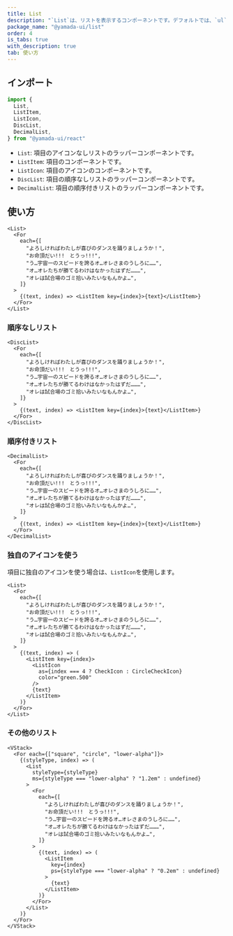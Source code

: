 ```yaml
---
title: List
description: "`List`は、リストを表示するコンポーネントです。デフォルトでは、`ul`要素をレンダリングします。"
package_name: "@yamada-ui/list"
order: 4
is_tabs: true
with_description: true
tab: 使い方
---
```


## インポート

```ts
import {
  List,
  ListItem,
  ListIcon,
  DiscList,
  DecimalList,
} from "@yamada-ui/react"
```

- `List`: 項目のアイコンなしリストのラッパーコンポーネントです。
- `ListItem`: 項目のコンポーネントです。
- `ListIcon`: 項目のアイコンのコンポーネントです。
- `DiscList`: 項目の順序なしリストのラッパーコンポーネントです。
- `DecimalList`: 項目の順序付きリストのラッパーコンポーネントです。

## 使い方

```tsx
<List>
  <For
    each={[
      "よろしければわたしが喜びのダンスを踊りましょうか！",
      "お命頂だい!!!　とうっ!!!",
      "う…宇宙一のスピードを誇るオ…オレさまのうしろに……",
      "オ…オレたちが勝てるわけはなかったはずだ………",
      "オレは試合場のゴミ拾いみたいなもんかよ…",
    ]}
  >
    {(text, index) => <ListItem key={index}>{text}</ListItem>}
  </For>
</List>
```

### 順序なしリスト

```tsx
<DiscList>
  <For
    each={[
      "よろしければわたしが喜びのダンスを踊りましょうか！",
      "お命頂だい!!!　とうっ!!!",
      "う…宇宙一のスピードを誇るオ…オレさまのうしろに……",
      "オ…オレたちが勝てるわけはなかったはずだ………",
      "オレは試合場のゴミ拾いみたいなもんかよ…",
    ]}
  >
    {(text, index) => <ListItem key={index}>{text}</ListItem>}
  </For>
</DiscList>
```

### 順序付きリスト

```tsx
<DecimalList>
  <For
    each={[
      "よろしければわたしが喜びのダンスを踊りましょうか！",
      "お命頂だい!!!　とうっ!!!",
      "う…宇宙一のスピードを誇るオ…オレさまのうしろに……",
      "オ…オレたちが勝てるわけはなかったはずだ………",
      "オレは試合場のゴミ拾いみたいなもんかよ…",
    ]}
  >
    {(text, index) => <ListItem key={index}>{text}</ListItem>}
  </For>
</DecimalList>
```

### 独自のアイコンを使う

項目に独自のアイコンを使う場合は、`ListIcon`を使用します。

```tsx
<List>
  <For
    each={[
      "よろしければわたしが喜びのダンスを踊りましょうか！",
      "お命頂だい!!!　とうっ!!!",
      "う…宇宙一のスピードを誇るオ…オレさまのうしろに……",
      "オ…オレたちが勝てるわけはなかったはずだ………",
      "オレは試合場のゴミ拾いみたいなもんかよ…",
    ]}
  >
    {(text, index) => (
      <ListItem key={index}>
        <ListIcon
          as={index === 4 ? CheckIcon : CircleCheckIcon}
          color="green.500"
        />
        {text}
      </ListItem>
    )}
  </For>
</List>
```

### その他のリスト

```tsx
<VStack>
  <For each={["square", "circle", "lower-alpha"]}>
    {(styleType, index) => (
      <List
        styleType={styleType}
        ms={styleType === "lower-alpha" ? "1.2em" : undefined}
      >
        <For
          each={[
            "よろしければわたしが喜びのダンスを踊りましょうか！",
            "お命頂だい!!!　とうっ!!!",
            "う…宇宙一のスピードを誇るオ…オレさまのうしろに……",
            "オ…オレたちが勝てるわけはなかったはずだ………",
            "オレは試合場のゴミ拾いみたいなもんかよ…",
          ]}
        >
          {(text, index) => (
            <ListItem
              key={index}
              ps={styleType === "lower-alpha" ? "0.2em" : undefined}
            >
              {text}
            </ListItem>
          )}
        </For>
      </List>
    )}
  </For>
</VStack>
```
